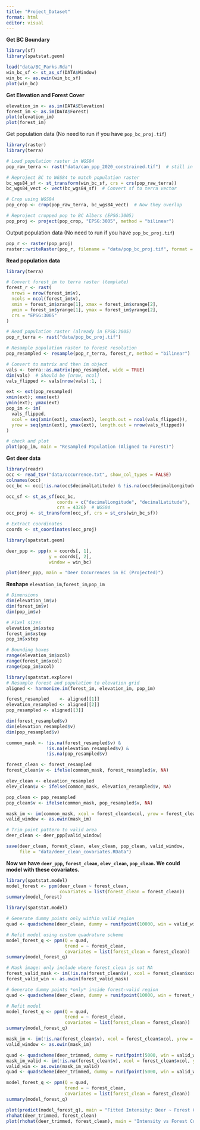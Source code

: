 ---
title: "Project_Dataset"
format: html
editor: visual
---

**Get BC Boundary**

```{r}
library(sf)
library(spatstat.geom)

load("data/BC_Parks.Rda")
win_bc_sf <- st_as_sf(DATA$Window)
win_bc <- as.owin(win_bc_sf)
plot(win_bc)
```

**Get Elevation and Forest Cover**

```{r}
elevation_im <- as.im(DATA$Elevation)
forest_im <- as.im(DATA$Forest)
plot(elevation_im)
plot(forest_im)

```

Get population data (No need to run if you have `pop_bc_proj.tif`)

```{r}
library(raster)
library(terra)

# Load population raster in WGS84
pop_raw_terra <- rast("data/can_ppp_2020_constrained.tif")  # still in WGS84

# Reproject BC to WGS84 to match population raster
bc_wgs84_sf <- st_transform(win_bc_sf, crs = crs(pop_raw_terra))
bc_wgs84_vect <- vect(bc_wgs84_sf)  # Convert sf to terra vector

# Crop using WGS84
pop_crop <- crop(pop_raw_terra, bc_wgs84_vect)  # Now they overlap

# Reproject cropped pop to BC Albers (EPSG:3005)
pop_proj <- project(pop_crop, "EPSG:3005", method = "bilinear")
```

Output population data (No need to run if you have `pop_bc_proj.tif`)

```{r}

pop_r <- raster(pop_proj)
raster::writeRaster(pop_r, filename = "data/pop_bc_proj.tif", format = "GTiff", overwrite = TRUE)

```

**Read population data**

```{r}
library(terra)

# Convert forest_im to terra raster (template)
forest_r <- rast(
  nrows = nrow(forest_im$v), 
  ncols = ncol(forest_im$v),
  xmin = forest_im$xrange[1], xmax = forest_im$xrange[2],
  ymin = forest_im$yrange[1], ymax = forest_im$yrange[2],
  crs = "EPSG:3005"
)

# Read population raster (already in EPSG:3005)
pop_r_terra <- rast("data/pop_bc_proj.tif")

# Resample population raster to forest resolution
pop_resampled <- resample(pop_r_terra, forest_r, method = "bilinear")

# Convert to matrix and then im object
vals <- terra::as.matrix(pop_resampled, wide = TRUE)
dim(vals)  # Should be [nrow, ncol]
vals_flipped <- vals[nrow(vals):1, ]

ext <- ext(pop_resampled)
xmin(ext); xmax(ext)
ymin(ext); ymax(ext)
pop_im <- im(
  vals_flipped,
  xcol = seq(xmin(ext), xmax(ext), length.out = ncol(vals_flipped)),
  yrow = seq(ymin(ext), ymax(ext), length.out = nrow(vals_flipped))
)

# check and plot
plot(pop_im, main = "Resampled Population (Aligned to Forest)")

```

**Get deer data**

```{r}
library(readr)
occ <- read_tsv("data/occurrence.txt", show_col_types = FALSE)
colnames(occ)
occ_bc <- occ[!is.na(occ$decimalLatitude) & !is.na(occ$decimalLongitude), ]

occ_sf <- st_as_sf(occ_bc,
                   coords = c("decimalLongitude", "decimalLatitude"),
                   crs = 4326)  # WGS84
occ_proj <- st_transform(occ_sf, crs = st_crs(win_bc_sf))

# Extract coordinates
coords <- st_coordinates(occ_proj)

library(spatstat.geom)

deer_ppp <- ppp(x = coords[, 1],
                y = coords[, 2],
                window = win_bc)

plot(deer_ppp, main = "Deer Occurrences in BC (Projected)")
```

**Reshape** `elevation_im`,`forest_im`,`pop_im`

```{r}
# Dimensions
dim(elevation_im$v)
dim(forest_im$v)
dim(pop_im$v)

# Pixel sizes
elevation_im$xstep
forest_im$xstep
pop_im$xstep

# Bounding boxes
range(elevation_im$xcol)
range(forest_im$xcol)
range(pop_im$xcol)

```

```{r}
library(spatstat.explore)
# Resample forest and population to elevation grid
aligned <- harmonize.im(forest_im, elevation_im, pop_im)

forest_resampled    <- aligned[[1]]
elevation_resampled <- aligned[[2]]
pop_resampled <- aligned[[3]]

dim(forest_resampled$v)
dim(elevation_resampled$v)
dim(pop_resampled$v)
```

```{r}
common_mask <- !is.na(forest_resampled$v) &
               !is.na(elevation_resampled$v) &
               !is.na(pop_resampled$v)

forest_clean <- forest_resampled
forest_clean$v <- ifelse(common_mask, forest_resampled$v, NA)

elev_clean <- elevation_resampled
elev_clean$v <- ifelse(common_mask, elevation_resampled$v, NA)

pop_clean <- pop_resampled
pop_clean$v <- ifelse(common_mask, pop_resampled$v, NA)

mask_im <- im(common_mask, xcol = forest_clean$xcol, yrow = forest_clean$yrow)
valid_window <- as.owin(mask_im)

# Trim point pattern to valid area
deer_clean <- deer_ppp[valid_window]

save(deer_clean, forest_clean, elev_clean, pop_clean, valid_window,
     file = "data/deer_clean_covariates.RData")

```

**Now we have `deer_ppp`, `forest_clean`, `elev_clean`, `pop_clean`. We could model with these covariates.**

```{r}
library(spatstat.model)
model_forest <- ppm(deer_clean ~ forest_clean,
                    covariates = list(forest_clean = forest_clean))
summary(model_forest)

```

```{r}
library(spatstat.model)

# Generate dummy points only within valid region
quad <- quadscheme(deer_clean, dummy = runifpoint(10000, win = valid_window))

# Refit model using custom quadrature scheme
model_forest_q <- ppm(Q = quad,
                      trend = ~ forest_clean,
                      covariates = list(forest_clean = forest_clean))
summary(model_forest_q)
```

```{r}
# Mask image: only include where forest_clean is not NA
forest_valid_mask <- im(!is.na(forest_clean$v), xcol = forest_clean$xcol, yrow = forest_clean$yrow)
forest_valid_win <- as.owin(forest_valid_mask)

# Generate dummy points *only* inside forest-valid region
quad <- quadscheme(deer_clean, dummy = runifpoint(10000, win = forest_valid_win))

# Refit model
model_forest_q <- ppm(Q = quad,
                      trend = ~ forest_clean,
                      covariates = list(forest_clean = forest_clean))
summary(model_forest_q)

```

```{r}
mask_im <- im(!is.na(forest_clean$v), xcol = forest_clean$xcol, yrow = forest_clean$yrow)
valid_window <- as.owin(mask_im)

quad <- quadscheme(deer_trimmed, dummy = runifpoint(5000, win = valid_window))
mask_im_valid <- im(!is.na(forest_clean$v), xcol = forest_clean$xcol, yrow = forest_clean$yrow)
valid_win <- as.owin(mask_im_valid)
quad <- quadscheme(deer_trimmed, dummy = runifpoint(5000, win = valid_win))

model_forest_q <- ppm(Q = quad,
                      trend = ~ forest_clean,
                      covariates = list(forest_clean = forest_clean))
summary(model_forest_q)
```

```{r}
plot(predict(model_forest_q), main = "Fitted Intensity: Deer ~ Forest Cover")
rhohat(deer_trimmed, forest_clean)
plot(rhohat(deer_trimmed, forest_clean), main = "Intensity vs Forest Cover")

```
